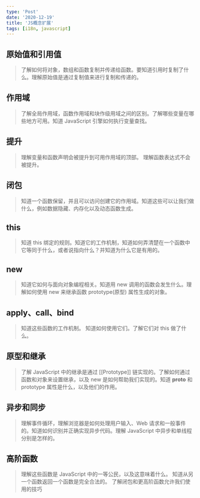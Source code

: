 ```yaml
---
type: 'Post'
date: '2020-12-19'
title: 'JS概念扩展'
tags: [i18n, javascript]
---
```


## 原始值和引用值

> 了解如何将对象，数组和函数复制并传递给函数。要知道引用时复制了什么。理解原始值是通过复制值来进行复制和传递的。

## 作用域

> 了解全局作用域，函数作用域和块作级用域之间的区别。了解哪些变量在哪些地方可用。知道 JavaScript 引擎如何执行变量查找。

## 提升

> 理解变量和函数声明会被提升到可用作用域的顶部。 理解函数表达式不会被提升。

## 闭包

> 知道一个函数保留，并且可以访问创建它的作用域。知道这些可以让我们做什么，例如数据隐藏、内存化以及动态函数生成。

## this

> 知道 this 绑定的规则。知道它的工作机制，知道如何弄清楚在一个函数中它等同于什么，或者说指向什么？并知道为什么它是有用的。

## new

> 知道它如何与面向对象编程相关。知道用 new 调用的函数会发生什么。理解如何使用 new 来继承函数 prototype(原型) 属性生成的对象。

## apply、call、bind

> 知道这些函数的工作机制。 知道如何使用它们。了解它们对 this 做了什么。

## 原型和继承

> 了解 JavaScript 中的继承是通过 [[Prototype]] 链实现的。了解如何通过函数和对象来设置继承，以及 new 是如何帮助我们实现的。知道 **proto** 和 prototype 属性是什么，以及他们的作用。

## 异步和同步

> 理解事件循环，理解浏览器是如何处理用户输入、Web 请求和一般事件的。知道如何识别并正确实现异步代码。理解 JavaScript 中异步和单线程分别是怎样的。

## 高阶函数

> 理解这些函数是 JavaScript 中的一等公民，以及这意味着什么。 知道从另一个函数返回一个函数是完全合法的。 了解闭包和更高阶函数允许我们使用的技巧
